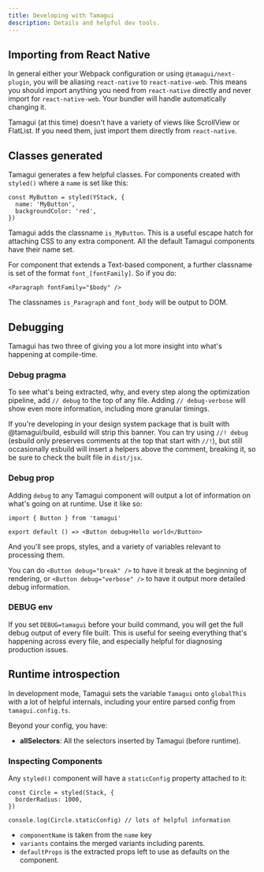 ```yaml
---
title: Developing with Tamagui
description: Details and helpful dev tools.
---
```


## Importing from React Native

In general either your Webpack configuration or using `@tamagui/next-plugin`, you will be aliasing `react-native` to `react-native-web`. This means you should import anything you need from `react-native` directly and never import for `react-native-web`. Your bundler will handle automatically changing it.

Tamagui (at this time) doesn't have a variety of views like ScrollView or FlatList. If you need them, just import them directly from `react-native`.

## Classes generated

Tamagui generates a few helpful classes. For components created with `styled()` where a `name` is set like this:

```tsx
const MyButton = styled(YStack, {
  name: 'MyButton',
  backgroundColor: 'red',
})
```

Tamagui adds the classname `is_MyButton`. This is a useful escape hatch for attaching CSS to any extra component. All the default Tamagui components have their name set.

For component that extends a Text-based component, a further classname is set of the format `font_[fontFamily]`. So if you do:

```tsx
<Paragraph fontFamily="$body" />
```

The classnames `is_Paragraph` and `font_body` will be output to DOM.

## Debugging

Tamagui has two three of giving you a lot more insight into what's happening at compile-time.

### Debug pragma

To see what's being extracted, why, and every step along the optimization pipeline, add `// debug` to the top of any file. Adding `// debug-verbose` will show even more information, including more granular timings.

If you're developing in your design system package that is built with @tamagui/build, esbuild will strip this banner. You can try using `//! debug` (esbuild only preserves comments at the top that start with `//!`), but still occasionally esbuild will insert a helpers above the comment, breaking it, so be sure to check the built file in `dist/jsx`.

### Debug prop

Adding `debug` to any Tamagui component will output a lot of information on what's going on at runtime. Use it like so:

```tsx
import { Button } from 'tamagui'

export default () => <Button debug>Hello world</Button>
```

And you'll see props, styles, and a variety of variables relevant to processing them.

You can do `<Button debug="break" />` to have it break at the beginning of rendering, or `<Button debug="verbose" />` to have it output more detailed debug information.

### DEBUG env

If you set `DEBUG=tamagui` before your build command, you will get the full debug output of every file built. This is useful for seeing everything that's happening across every file, and especially helpful for diagnosing production issues.

## Runtime introspection

In development mode, Tamagui sets the variable `Tamagui` onto `globalThis` with a lot of helpful internals, including your entire parsed config from `tamagui.config.ts`.

Beyond your config, you have:

- **allSelectors**: All the selectors inserted by Tamagui (before runtime).

### Inspecting Components

Any `styled()` component will have a `staticConfig` property attached to it:

```tsx
const Circle = styled(Stack, {
  borderRadius: 1000,
})

console.log(Circle.staticConfig) // lots of helpful information
```

- `componentName` is taken from the `name` key
- `variants` contains the merged variants including parents.
- `defaultProps` is the extracted props left to use as defaults on the component.
